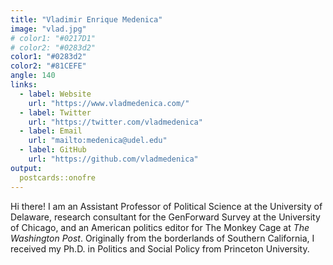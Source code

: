 ```yaml
---
title: "Vladimir Enrique Medenica"
image: "vlad.jpg"
# color1: "#0217D1"
# color2: "#0283d2"
color1: "#0283d2"
color2: "#81CEFE"
angle: 140
links:
  - label: Website
    url: "https://www.vladmedenica.com/"
  - label: Twitter
    url: "https://twitter.com/vladmedenica"
  - label: Email
    url: "mailto:medenica@udel.edu"
  - label: GitHub
    url: "https://github.com/vladmedenica"
output:
  postcards::onofre
---
```


Hi there! I am an Assistant Professor of Political Science at the University of Delaware, research consultant for the GenForward Survey at the University of Chicago, and an American politics editor for The Monkey Cage at *The Washington Post*. Originally from the borderlands of Southern California, I received my Ph.D. in Politics and Social Policy from Princeton University.
